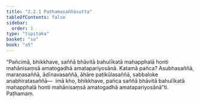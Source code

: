```yaml
---
title: "2.2.1 Paṭhamasaññāsutta"
tableOfContents: false
sidebar:
  order: 1
type: "tipitaka"
basket: "su"
book: "a5"
---
```



<DynamicBreadcrumb />

<Division number="61" book="a5" bookNo="16" page="70">

<Paragraph number="399" book="a5">
“Pañcimā, bhikkhave, saññā bhāvitā bahulīkatā mahapphalā honti mahānisaṃsā amatogadhā amatapariyosānā. Katamā pañca? Asubhasaññā, maraṇasaññā, ādīnavasaññā, āhāre paṭikūlasaññā, sabbaloke anabhiratasaññā—  imā kho, bhikkhave, pañca saññā bhāvitā bahulīkatā mahapphalā honti mahānisaṃsā amatogadhā amatapariyosānā”ti.

</Paragraph>
</Division>

<Paragraph number="400" type="center" book="a5">
Paṭhamaṃ.
</Paragraph>